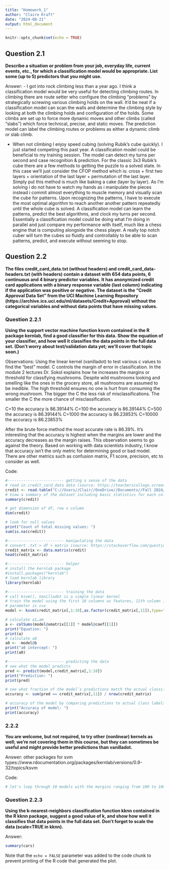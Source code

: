 ---
title: "Homework_1"
author: "Claire Kraft"
date: "2024-08-21"
output: html_document
---

```{r setup, include=FALSE}
knitr::opts_chunk$set(echo = TRUE)
```

## Question 2.1
**Describe a situation or problem from your job, everyday life, current events, etc., for which a classification model would be appropriate. List some (up to 5) predictors that you might use.**

Answer:
- I got into rock climbing less than a year ago. I think a classification model would be very useful for detecting climbing routes. In climbing there are route setter who configure the climbing "problems" by strategically screwing various climbing holds on the wall. It'd be neat if a classification model can scan the walls and determine the climbing style by looking at both the climbing holds and configuration of the holds. Some climbs are set up to force more dynamic moves and other climbs (called "slabs") which force technical, precise, and static moves. The prediction model can label the climbing routes or problems as either a dynamic climb or slab climb. 

- When not climbing I enjoy speed cubing (solving Rubik’s cube quickly). I just started competing this past year. A classification model could be beneficial to my training session. The model can detect my turns per second and case recognition & prediction. For the classic 3x3 Rubik’s cube there are a few methods to getting the puzzle to a solved state. In this case we'll just consider the CFOP method which is: cross + first two layers + orientation of the last layer + permutation of the last layer. Simply put this method is much like baking a cake (layer by layer). As I'm solving i do not have to watch my hands as i manipulate the pieces instead i commit almost everything to muscle memory and visually scan the cube for patterns. Upon recognizing the patterns, I have to execute the most optimal algorithm to reach another another pattern repeatedly until the whole cube is solved. A classification model can learn the patterns, predict the best algorithms, and clock my turns per second. Essentially a classification model could be doing what I'm doing in parallel and just compare my performance with itself, much like a chess engine that is computing alongside the chess player. A really top notch cuber will turn the cubes so fluidly and controllably to be able to scan patterns, predict, and execute without seeming to stop.


## Question 2.2
**The files credit_card_data.txt (without headers) and credit_card_data-headers.txt (with headers) contain a dataset with 654 data points, 6 continuous and 4 binary predictor variables.  It has anonymized credit card applications with a binary response variable (last column) indicating if the application was positive or negative. The dataset is the “Credit Approval Data Set” from the UCI Machine Learning Repository (https://archive.ics.uci.edu/ml/datasets/Credit+Approval) without the categorical variables and without data points that have missing values.**

### Question 2.2.1
**Using the support vector machine function ksvm contained in the R package kernlab, find a good classifier for this data. Show the equation of your classifier, and how well it classifies the data points in the full data set. (Don’t worry about test/validation data yet; we’ll cover that topic soon.)**

Observations: 
Using the linear kernel (vanilladot) to test various c values to find the "best" model. C controls the margin of error in classification. In the module 2 lectures Dr. Sokol explains how he increases the margins or threshold for classifying mushrooms. Despite wild mushrooms looking and smelling like the ones in the grocery store, all mushrooms are assumed to be inedible. The high threshold ensures no one is hurt from consuming the wrong mushroom. The bigger the C the less risk of misclassifications. The smaller the C the more chance of misclassification. 

C=10 the accuracy is 86.39144%
C=100 the accuracy is 86.39144%
C=500 the accuracy is 86.39144%
C=1000 the accuracy is 86.23853%
C=10000 the accuracy is 86.23853%

After the brute force method the most accurate rate is 86.39%. It's interesting that the accuracy is highest when the margins are lower and the accuracy decreases as the margin raises. This observation seems to go against the theory. Based on working with data scientists industry, I know that accuracy isn't the only metric for determining good or bad model. There are other metrics such as confusion matrix, F1 score, precision, etc to consider as well. 

Code:
```{r credit}
#------------------------- getting a sense of the data
# read in credit_card_data data (source: https://teacherscollege.screenstepslive.com/a/1126998-import-data-into-r-txt-files-in-r-studio)
credit <- read.table("C://Users//Clair//OneDrive//Documents//Fall 2024//IYSE 6501//hw1//data 2.2//credit_card_data.txt", sep="\t", header=FALSE)
# View a summary of the dataset including basic statistics for each column
summary(credit)

# get dimension of df, row x column
dim(credit) 

# look for null values
print("Count of total missing values: ")
sum(is.na(credit))

#------------------------- manipulating the data
# convert .txt > df > matrix (source: https://stackoverflow.com/questions/46518838/how-to-convert-table-to-matrix-in-r)
credit_matrix <- data.matrix(credit)
head(credit_matrix)

#------------------------- helper
# install the kernlab package
#install.packages("kernlab")
# load kernlab library
library(kernlab)

#------------------------- training the data
# call ksvm(), Vanilladot is a simple linear kernel
# train the model using the first 10 columns as features, 11th column is the target
# parameter is c=x
model <- ksvm(credit_matrix[,1:10],as.factor(credit_matrix[,11]),type="C-svc",kernel="vanilladot",C=10000,scaled=TRUE)                                            

# calculate a1…am
a <- colSums(model@xmatrix[[1]] * model@coef[[1]])
print("Equation: ")
print(a)
# calculate a0
a0 <- -model@b
print("a0 intercept: ")
print(a0)

#------------------------- predicting the data
# see what the model predicts
pred <- predict(model,credit_matrix[,1:10])
print("Prediction: ")
print(pred)

# see what fraction of the model’s predictions match the actual classification
accuracy <- sum(pred == credit_matrix[,11]) / nrow(credit_matrix)

# accuracy of the model by comparing predictions to actual class labels
print("Accuracy of model: ")
print(accuracy)
```


### 2.2.2
**You are welcome, but not required, to try other (nonlinear) kernels as well; we’re not covering them in this course, but they can sometimes be useful and might provide better predictions than vanilladot.**

Answer:
other packages for svm types://www.rdocumentation.org/packages/kernlab/versions/0.9-32/topics/ksvm

Code: 
```{r other packages}
# let's loop through 10 models with the margins ranging from 100 to 1000 in intervals by 100
```
### Question 2.2.3
**Using the k-nearest-neighbors classification function kknn contained in the R kknn package, suggest a good value of k, and show how well it classifies that data points in the full data set. Don’t forget to scale the data (scale=TRUE in kknn).**

Answer:
```{r cars}
summary(cars)
```












Note that the `echo = FALSE` parameter was added to the code chunk to prevent printing of the R code that generated the plot.
